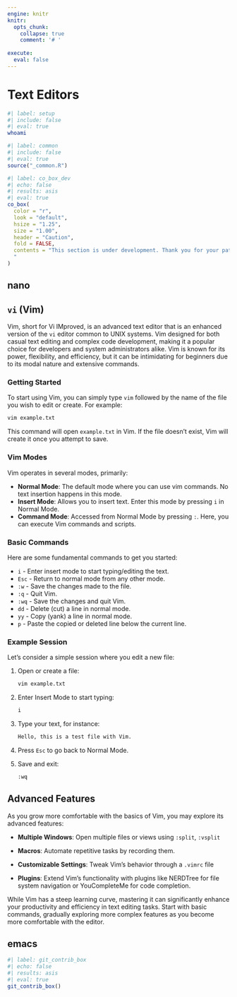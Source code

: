 ```yaml
---
engine: knitr
knitr:
  opts_chunk: 
    collapse: true
    comment: '# '
    
execute: 
  eval: false
---
```


# Text Editors {#sec-txt-edit .unnumbered}

```bash
#| label: setup
#| include: false 
#| eval: true
whoami
```

```r
#| label: common
#| include: false
#| eval: true
source("_common.R")
```

```r
#| label: co_box_dev
#| echo: false
#| results: asis
#| eval: true
co_box(
  color = "r",
  look = "default", 
  hsize = "1.25", 
  size = "1.00", 
  header = "Caution", 
  fold = FALSE,
  contents = "This section is under development. Thank you for your patience.
  "
)
```

## nano

## `vi` (Vim) 

Vim, short for Vi IMproved, is an advanced text editor that is an enhanced version of the `vi` editor common to UNIX systems. Vim designed for both casual text editing and complex code development, making it a popular choice for developers and system administrators alike. Vim is known for its power, flexibility, and efficiency, but it can be intimidating for beginners due to its modal nature and extensive commands.

### Getting Started

To start using Vim, you can simply type `vim` followed by the name of the file you wish to edit or create. For example:

```bash
vim example.txt
```

This command will open `example.txt` in Vim. If the file doesn't exist, Vim will create it once you attempt to save.

### Vim Modes

Vim operates in several modes, primarily:

- **Normal Mode**: The default mode where you can use vim commands. No text insertion happens in this mode.
- **Insert Mode**: Allows you to insert text. Enter this mode by pressing `i` in Normal Mode.
- **Command Mode**: Accessed from Normal Mode by pressing `:`. Here, you can execute Vim commands and scripts.

### Basic Commands

Here are some fundamental commands to get you started:

- `i` - Enter insert mode to start typing/editing the text.
- `Esc` - Return to normal mode from any other mode.
- `:w` - Save the changes made to the file.
- `:q` - Quit Vim.
- `:wq` - Save the changes and quit Vim.
- `dd` - Delete (cut) a line in normal mode.
- `yy` - Copy (yank) a line in normal mode.
- `p` - Paste the copied or deleted line below the current line.

### Example Session

Let's consider a simple session where you edit a new file:

1. Open or create a file:

    ```bash
    vim example.txt
    ```

2. Enter Insert Mode to start typing:

    ```bash
    i
    ```

3. Type your text, for instance:

    ```bash
    Hello, this is a test file with Vim.
    ```
   
4. Press `Esc` to go back to Normal Mode.

5. Save and exit:

    ```bash
    :wq
    ```

## Advanced Features

As you grow more comfortable with the basics of Vim, you may explore its advanced features:

- **Multiple Windows**: Open multiple files or views using `:split`, `:vsplit`

- **Macros**: Automate repetitive tasks by recording them.

- **Customizable Settings**: Tweak Vim’s behavior through a `.vimrc` file

- **Plugins**: Extend Vim’s functionality with plugins like NERDTree for file system navigation or YouCompleteMe for code completion.

While Vim has a steep learning curve, mastering it can significantly enhance your productivity and efficiency in text editing tasks. Start with basic commands, gradually exploring more complex features as you become more comfortable with the editor. 

## emacs

```r
#| label: git_contrib_box
#| echo: false
#| results: asis
#| eval: true
git_contrib_box()
```